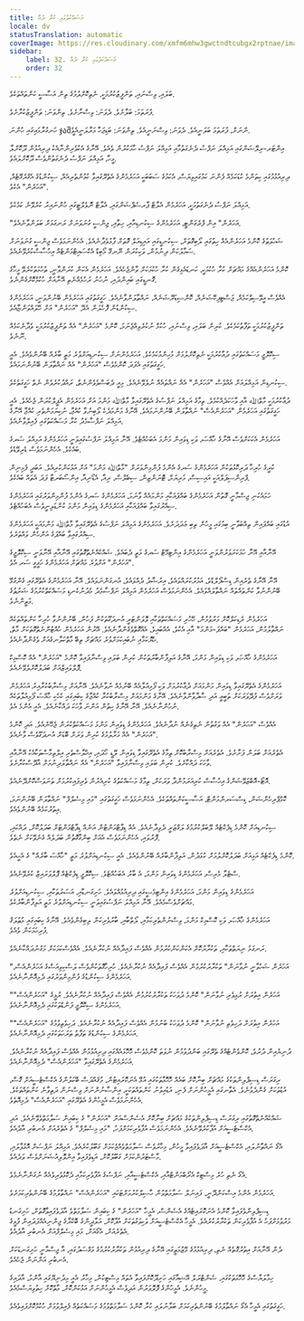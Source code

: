 ```yaml
---
title: މަސައްކަތުގައި ކުރާ ދުޢާ
locale: dv
statusTranslation: automatic
coverImage: https://res.cloudinary.com/xmfm6mhw3gwctndtcubgx2rptnae/image/upload/v1740468922/small_cover_tratado_de_psicologia_revolucionaria_a4c0dca4e0.webp
sidebar:
    label: 32. މަސައްކަތުގައި ކުރާ ދުޢާ
    order: 32
---
```

ބަލައި، ވިސްނައި، ތަންފީޒުކުރުމަކީ، ނެތިކޮށްލުމުގެ ތިން އަސާސީ ކަންތައްތަކެވެ.

ފުރަތަމަ: ބަލާށެވެ. ދެވަނަ: ވިސްނާށެވެ. ތިންވަނަ: ތަންފީޒުކުރާށެވެ.

ހަނގުރާމައިގައި ހުންނަ ჯაშީންނަށް، ފުރަތަމަ ބަލަނީއެވެ. ދެވަނަ: ވިސްނަނީއެވެ. ތިންވަނަ: ބަޑިޖަހާ މަރާލަނީއެވެ.

އިންޓަރ-ރިލޭޝަންގައި އަމިއްލަ ނަފްސު ދެނެގަތުމާއި އަމިއްލަ ނަފްސު ހާމަކުރުން ވެއެވެ. އޭނާގެ އެކުވެރިންނާއެކު ދިރިއުޅުން ދޫކޮށްލާ މީހާ، އަމިއްލަ ނަފްސު ދެނެގަތުންވެސް ދޫކޮށްލައެވެ.

ދިރިއުޅުމުގައި ކިތަންމެ ކުޑަކަމެއް ފެންނަ ކަމުގައިވިޔަސް، އެކަމުގެ ސަބަބަކީ އަހަރެމެންގެ އެތެރޭގައިވާ ކުޅުންތެރިއެއް، ސިކުންޑުގެ އެގްރެގޭޓެއް، "އަހަރެން" އެކެވެ.

އަމިއްލަ ނަފްސު ދެނެގަތުމަކީ، އަހަރެމެން އެލާޓް ޕާރސެޕްޝަންގައި، އެލާޓް ނޮވެލްޓީގައި ހުންނައިރު ކުރެވޭނެ ކަމެކެވެ.

"އަހަރެން" އިން ފްރެގަންޓީ، އަހަރެމެންގެ ސިކުނޑިއާއި، ހިތާއި، ޖިންސީ ގުނަވަނަށް ރަނގަޅަށް ބަލަންވާނެއެވެ.

ޝަހުވަތުގެ ކޮންމެ އަހަރެންއެއް ހިތުގައި ލޯބިގޮތަށް، ސިކުނޑީގައި އައިޑިއަލް ގޮތަށް ފާޅުވެދާނެއެވެ. އެހެންނަމަވެސް ޖިންސީ ގުނަވަނަށް ސަމާލުކަން ދިނުމުން، ވަކިކުރަން ނޭނގޭ މޯބިޑް އެކްސައިޓްމަންޓެއް އިހުސާސްކުރެވޭނެއެވެ.

ކޮންމެ އަހަރެންއެއްގެ މައްޗަށް ކުރާ ހުކުމަކީ، ކަނޑައެޅިގެން ކުރާ ހުކުމަކަށް ވާންޖެހެއެވެ. އަހަރެމެން އެކަން ކުރަންވާނީ، ތުހުމަތުކުރެވޭ މީހާގެ ގޮނޑީގައި ބައިންދައި، ނުހަނު ރަހުމެއްނެތި އޭނާއަށް ހުކުމްކޮށްގެންނެވެ.

އެއްވެސް އީވޭސިވްކަމެއް، ޖަސްޓިފިކޭޝަނެއް، ކޮންސިޑަރޭޝަނެއް، ނައްތާލަންވާނެއެވެ. ހަގީގަތުގައި އަހަރެމެން ބޭނުންވަނީ، އަހަރެމެންގެ ސިކުންޑުން ފޮހެލަން އެދޭ "އަހަރެން" އަށް ހޭލައްވަންޏާއެވެ.

ތަންފީޒުކުރުމަކީ ތަފާތުކަމެކެވެ. ކުރިން ބަލައި، ވިސްނައި، ހުކުމް ނުކުރެވިއްޖެނަމަ، ކޮންމެ "އަހަރެން" އެއް ތަންފީޒުކުރުމަކީ ވެދާނެކަމެއް ނޫނެވެ.

ސިކޮލޮޖީ މަސައްކަތުގައި ދުޢާކުރުމަކީ ނެތިކޮށްލުމަށް މުހިންމުކަމެކެވެ. އަހަރެމެންނަށް ސިކުނޑިއަށްވުރެ މަތީ ބާރެއް ބޭނުންވެއެވެ. އެއީ ހަގީގަތުގައި އެފަދަ ކޮންމެވެސް "އަހަރެން" އެއް ނައްތާލަން ބޭނުންނަމައެވެ.

ސިކުނޑިން އަމިއްލައަށް އެއްވެސް "އަހަރެން" އެއް ނައްތައެއް ނުލެވޭނެއެވެ. މިއީ ދެބަސްވެވެންނެތް، ރައްދުކުރެވެން ނެތް ހަގީގަތެކެވެ.

ދުޢާކުރުމަކީ މާތްﷲ އާއި ވާހަކަދެއްކުމެވެ. ތިމާގެ އަމިއްލަ ނަފްސުގެ އެތެރޭގައިވާ މާތްﷲ މަންމަ އަށް އަހަރެމެން އެޕީލްކުރަން ޖެހެއެވެ. އެއީ ހަގީގަތުގައި އަހަރެމެން "އަހަރެންއެސް" ނައްތާލަން ބޭނުންނަމައެވެ. އޭނާގެ މަންމަދެކެ ލޯބިނުވާ ކުއްޖާ، ނުކިޔަމަންތެރި ކުއްޖާ އޭނާގެ އަމިއްލަ ނަފްސާމެދު ކުރާ މަސައްކަތުގައި ފެއިލްވާނެއެވެ.

އަހަރެމެން އެކަކަށްވެސް އޭނާގެ ޚާއްޞަ، ވަކި ޑިވައިން މަންމަ އެބަހުއްޓެވެ. އޭނާ އަމިއްލަ ނަފްސުގައިވަނީ އަހަރެމެންގެ އަމިއްލަ ސަރގެ ބައެކެވެ. އެހެންނަމަވެސް ޑެރިވޭޑެވެ.

ކުރީގެ ހުރިހާ ދަރިކޮޅުތަކުން އަހަރެމެންގެ ސަރގެ އެންމެ ފުންމިންވަރަށް "މާތްﷲ މަންމަ" އަށް އަޅުކަންކުރިއެވެ. އަބަދީ ފެމިނިން ޕްރިންސިޕަލްއަކީ އައިސިސް، މަރިޔަމް، ޓޮނަންޒިން، ސިބެލްސް، ރިއާ، އެޑޯނިއާ، އިންސޯބަރޓާ ފަދަ އެތައް ބައެކެވެ.

ހަމައެކަނި ޖިސްމާނީ ގޮތުން އަހަރެމެންގެ ބައްޕައަކާއި މަންމައެއް ވާނަމަ، އަހަރެމެންގެ ސަރގެ އެންމެ ފުންމިންވަރުގައި އަހަރެމެންގެ ސިއްރުގައިވާ ބައްޕައަކާއި އަހަރެމެންގެ ޑިވައިން މަންމަ ކުންޑަލިނީވެސް އެބަހުއްޓެވެ.

އުޑުގައި ބައްޕައިން ތިއްބަވާނީ ބިމުގައި މީހުން ތިބި ޢަދަދަށެވެ. އަހަރެމެންގެ އަމިއްލަ ނަފްސުގެ އެތެރޭގައިވާ މާތްﷲ މަންމައަކީ އަހަރެމެންގެ ސިއްރުގައިވާ ބައްޕަގެ އަންހެން ވައްތަރެވެ.

އޭނާއާއި އޭނާ ހަމަކަށަވަރުންވަނީ އަހަރެމެންގެ އިންޓިމޭޓް ސަރގެ މަތީ ދެބައެވެ. ޝައްކެއްނެތްގޮތުގައި އޭނާއާއި އޭނާވަނީ ސިކޮލޮޖީގެ "އަހަރެން" އަށްވުރެ މައްޗަށް އަހަރެމެންގެ ހަގީގީ ސަރ އެވެ.

އޭނާ އޭނާގެ ތެރެއިން ޑިސްފޯލްޑްވެ، އަމުރުކުރައްވައެވެ، އިރުޝާދު ދެއްވައެވެ، އުނގަންނަވައެވެ. އޭނާ އަހަރެމެންގެ އެތެރޭގައި ގެންގުޅޭ ބޭނުންނުވާ ކަންތައްތައް ނައްތާލައްވައެވެ. އެހެންނަމަވެސް އަހަރެމެން އަމިއްލަ ނަފްސާމެދު މެދުނުކެނޑި މަސައްކަތްކުރުމުގެ ޝަރުޠުގެ މަތީންނެވެ.

އަހަރެމެން ރެޑިކަލްކޮށް މަރުވުމުން، ހޭހުރި މަސައްކަތްތަކާއި ވޮލަންޓަރީ އުނދަގޫތަކުން ފަހުން، ބޭނުންނުވާ ހުރިހާ ކަންތައްތަކެއް ނައްތާލުމުން، އަހަރެމެން "ބައްޕަ-މަންމަ" އާއި އެކުވެ، އެއްބައިވެ، އެއްގޮތްވެގެންދާނެއެވެ. އޭރުން އަހަރެމެން ހުއްޓުންނެތްގޮތަކަށް މާތް، ހެޔޮކަމާއި ނުބައިކަމަށްވުރެ މައްޗަށް ތިބޭ މާތްކަލާނގެއަށް ވެގެންދާނެއެވެ.

އަހަރެމެންގެ ޚާއްޞަ، ވަކި ޑިވައިން މަންމަ، އޭނާގެ އަލިފާންބާރުތަކުން ކުރިން ބަލައި ވިސްނާފައިވާ ކޮންމެ "އަހަރެން" އެއް ކޮސްމިކް ޕޮލްވައިޒްއަށް ބަދަލުކޮށްލެވޭނެއެވެ.

އަހަރެމެންގެ އެތެރޭގައިވާ ޑިވައިން މަންމައަށް ދުޢާކުރުމަށް ވަކި ފޯމިއުލާއެއް ބޭނުމެއް ނުވާނެއެވެ. އޭނާއަށް މިސްރާބުކުރާއިރު އަހަރެމެން ވަރަށްވެސް ފުދޭވަރަކަށް ތަބީޢީ އަދި ސާދާވާންވާނެއެވެ. އޭނާގެ މަންމައަށް މިސްރާބުކުރާ ކުއްޖާގެ ކިބައިގައި ކެހެކި ހާއްސަ ފޯމިއުލާތަކެއް ނުހުންނާނެއެވެ. އޭނާ އޭނާގެ ހިތުން އަންނަ ވާހަކަ ދައްކާނެއެވެ. އެއީ އެންމެ އެވެ.

އެއްވެސް "އަހަރެން" އެއް ވަގުތުން ނެތިގެނެއް ނުދާނެއެވެ. އަހަރެމެންގެ ޑިވައިން މަންމަ މަސައްކަތްކުރަން ޖެހޭނެއެވެ. އަދި ކޮންމެ "އަހަރެން" އެއް މަރާލުމުގެ ކުރިން ވަރަށް ބޮޑަށް އުނދަގޫވެސް ވާނެއެވެ.

އެތެރެއަށް ބަލަން ފަށާށެވެ. އެތެރެއަށް މިސްރާބުކޮށް ތިމާގެ އެތެރޭގައިވާ ޑިވައިން ލޭޑީ ހޯދައި، އިޚްލާސްތެރި އިލްތިމާސްތަކާއެކު އޭނާއާއި ވާހަކަ ދައްކާށެވެ. ކުރިން ބަލައި ވިސްނާފައިވާ "އަހަރެން" އެއް ނައްތާލަދިނުމަށް އާދޭސްކުރާށެވެ.

އޮޓޯ-އޮބްޒަވޭޝަންގެ އިހުސާސް ކުރިއަރަމުންދާ ވަރަކަށް، ތިމާގެ މަސައްކަތުގެ ކުރިއެރުން ވެރިފައިކުރުމަށް ތަނަވަސްކޮށްދޭނެއެވެ.

ކޮމްޕްރިހެންޝަން، ޑިސްސަރންމަންޓް، އަސާސީކަންތައްތަކެވެ. އެހެންނަމަވެސް ހަގީގަތުގައި "މައި މިސެލްފް" ނައްތާލަން ބޭނުންނަމަ، އިތުރުކަމެއް ބޭނުންވެއެވެ.

ސިކުނޑިއަށް ކޮންމެ ޑިފެކްޓެއް ލޭބަލްކުރުމުގެ ލަގްޒަރީ ދެވިދާނެއެވެ. އެއް ޑިޕާޓްމަންޓުން އަނެއް ޑިޕާޓްމަންޓަށް ބަދަލުކޮށް، ދައްކައި، ފޮރުވައި، އެހެންނަމަވެސް އެއަށް ބިންގާގޮތުން ބަދަލެއް ގެނެވޭކަށް ނެތެވެ.

ކޮންމެ ޑިފެކްޓެއް އަޅިއަށް ބަދަލުކޮށްލުމަށް ކުޅަދުން، އަލިފާންބާރެއް ބޭނުންވެއެވެ. އެއީ ސިކުނޑިއަށްވުރެ މަތީ "ހާއްސަ ބާރެއް" ގެ އެހީއެވެ.

ސްޓެލާ މެރިސް، އަހަރެމެންގެ ޑިވައިން މަންމަ، އެ ބާރު އެބަހުއްޓެވެ. ސިކޮލޮޖީ ޑިފެކްޓެއް ޕޮލްވަރައިޒް ކުރެވޭނެއެވެ.

އަހަރެމެންގެ ޑިވައިން މަންމަ، އަހަރެމެންގެ އިންޓިމެސީގައި ދިރިއުޅުއްވައެވެ. ހަށިގަނޑާއި، އަސަރުތަކާއި، ސިކުނޑިއަށްވުރެ މައްޗަށްވެސްމެއެވެ. އޭނާ އަމިއްލަ ނަފްސުގައިވަނީ ސިކުނޑިއަށްވުރެ މަތީ އަލިފާންބާރެކެވެ.

އަހަރެމެންގެ ޚާއްޞަ، ވަކި ކޮސްމިކް މަންމަ، ވިސްނުންތެރިކަމާއި، ލޯތްބާއި، ބާރުވެރިކަން ލިބިގެންވެއެވެ. އޭނާގެ ކިބައިގައި މުޠުލަޤު ފުރިހަމަކަން ވެއެވެ.

ރަނގަޅު ނިޔަތްތަކާއި، ތަކުރާރުކޮށް އެކަންކަންކުރުމުން އެއްވެސް ފައިދާއެއް ނުކުރާނެއެވެ. އެއްވެސްކަމަކަށް މަގުނުދައްކާނެއެވެ.

"އަހަރެން ޝަހުވާނީ ނުވާނަން" ތަކުރާރުކުރުމުން އެއްވެސް ފައިދާއެއް ނުކުރާނެއެވެ. ހުރިހާގޮތަކުންވެސް ލަސްކިވިއަސްގެ އަހަރެންއެސް، އަހަރެމެންގެ ސިކުންޑުގެ ފުންމިންވަރުގައި ދެމިއޮންނާނެއެވެ.

"އަހަރެން އިތުރަށް ރުޅިވެރި ނުވާނަން" ކޮންމެ ދުވަހަކު ތަކުރާރުކުރުމުން އެއްވެސް ފައިދާއެއް ނުކުރާނެއެވެ. ރުޅީގެ "އަހަރެންއެސް" އަހަރެމެންގެ ސިކޮލޮޖީ ފަންޑްތަކުގައި ދެމިއޮންނާނެއެވެ.

"އަހަރެން އިތުރަށް ދަހިވެތި ނުވާނަން" ކޮންމެ ދުވަހަކު ބުނުމުން އެއްވެސް ފައިދާއެއް ނުކުރާނެއެވެ. ދަހިވެތިވުމުގެ "އަހަރެންއެސް" އަހަރެމެންގެ ސިކުންޑުގެ ތަފާތު ތަރަހަތަކުގައި ދެމިއޮންނާނެއެވެ.

ދުނިޔެއިން ދުރުވެ، ކޮންވެންޓެއްގެ ތެރޭގައި ބަންދުވުމުން ނުވަތަ ކޮންމެވެސް ހޮހޮޅައެއްގައި ދިރިއުޅުމުން އެއްވެސް ފައިދާއެއް ނުކުރާނެއެވެ. އަހަރެމެންގެ އެތެރޭގައިވާ "އަހަރެންއެސް" ދެމިއޮންނާނެއެވެ.

ރިގަރަސް ޑިސިޕްލިންތަކުގެ މައްޗަށް ބިނާކޮށް ބައެއް ހޮހޮޅާތަކުގައި އުޅޭ އެނަކޮރައިޓުން، މުޤައްދަސް ބޭކަލުންގެ އެކްސްޓެސީއަށް ގޮސް، އުޑުތަކަށް ގެންދެވުނެވެ. އެތާނގައި އެމީހުންނަށް ފެނި، އަޑުއިވުނު ކަންތައްތަކަކީ، އިންސާނުންނަށް ވިސްނަން ދަތިވާނެ ކަންތައްތަކެވެ. އެހެންނަމަވެސް އެމީހުންގެ އެތެރޭގައި "އަހަރެންއެސް" ދެމިއޮތެވެ.

ޝައްކެއްނެތްގޮތުގައި ރިގަރަސް ޑިސިޕްލިންތަކުގެ މައްޗަށް ބިނާކޮށް އެސެންސްއަށް "އަހަރެން" ގެ ކިބައިން ސަލާމަތްވެވޭނެއެވެ. އަދި އެކްސްޓެސީއަށް އުފާކުރެވޭނެއެވެ. އެހެންނަމަވެސް އުފާވެރިކަމަށްފަހު، "މައި މިސެލްފް" ގެ އެތެރެއަށް އެނބުރި އާދެއެވެ.

އެގޯ ނައްތާނުލައި، އެކްސްޓެސީއަށް އާދަވެފައިވާ މީހުން، މިހާރުވެސް ސަލާމަތްވެއްޖެކަމަށް ގަބޫލުކުރެއެވެ. އަމިއްލަ ނަފްސަށް އޮޅުވާލައި، މާސްޓަރުންކަމަށް ގަބޫލުކޮށް، އަޑިވެފައިވާ އިންވޮލިއުޝަނަށްވެސް ވަދެއެވެ.

އެގޯ ނެތި ހުރެ މިސްޓިކް އެރޯބްމަންޓްއާއި، އެކްސްޓެސީއާއި، ނަފްސުގެ އުފާވެރިކަމާއި ދެކޮޅުވެރިވެއެއް ނުގަންނާނެމެވެ.

އަހަރެމެން އެންމެ އިސްކަންދޭނީ، ފައިނަލް ސަލާމަތްވުން ހާސިލްކުރުމަށްޓަކައި "އަހަރެންއެސް" ނައްތާލުމުގެ ބޭނުންތެރިކަމަށެވެ.

ޑިސިޕްލިންވެފައިވާ ކޮންމެ އެނަކޮރައިޓެއްގެ އެސެންސް، އެމީހާ "އަހަރެން" ގެ ކިބައިން ސަލާމަތްވެ އާދަވެފައިވާގޮތަށް، ހަށިގަނޑު މަރުވުމަށްފަހު އެ އުފާވެރިކަން ތަކުރާރުކުރެއެވެ. އެމީހާ އެކްސްޓެސީއަށް ވަކިވަގުތަކަށް އުފާކޮށް، އަލާދީންގެ ބޮކްރާގެ ޖިންނިއެއްފަދައިން ފުޅީގެ އެތެރެއަށް، އެގޯއަށް، މައި މިސެލްފްއަށް އެނބުރި އާދެއެވެ.

ދެން އޭނާއަށް އިތުރުގޮތެއް ނެތި، ދިރިއުޅުމުގެ މޭޒުމަތީގައި އޭނާގެ ދިރިއުޅުން ތަކުރާރުކުރުމުގެ މަގްސަދުގައި، އާ ޖިސްމާނީ ހަށިގަނޑަކަށް އެނބުރި އަންނަން ޖެހެއެވެ.

ހިމާލަޔާސްގެ ހޮހޮޅަތަކުގައި، ސެންޓްރަލް އޭޝިއާގައި ހަށިދޫކޮށްފައިވާ އެތައް މިސްޓިކުން، މިހާރު އެއީ މިދުނިޔޭގައި އާންމު، އާދައިގެ މީހުންނެވެ. އެމީހުންގެ ފޮލޮވަރުން އަދިވެސް އެމީހުންނަށް އަޅުކަންކޮށް، މާތްކޮށް ހިތުވިޔަސްމެއެވެ.

ހަގީގަތުގައި އެމީހާ އެގޯ ނައްތާލުމުގެ ބޭނުންތެރިކަމަށް ބަލާނުލައި ކުރާ ކޮންމެ ސަލާމަތްވުމުގެ މަސައްކަތެއް ފެއިލްވުމަށް ހުކުމްކޮށްފައިވެއެވެ.

